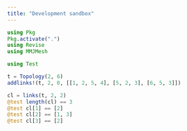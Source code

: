 ```yaml
---
title: "Development sandbox"
---
```


```julia
using Pkg
Pkg.activate(".")
using Revise
using MMJMesh
```


```julia
using Test

t = Topology(2, 6)
addlinks!(t, 2, 0, [[1, 2, 5, 4], [5, 2, 3], [6, 5, 3]])

cl = links(t, 2, 2)
@test length(cl) == 3
@test cl[1] == [2]
@test cl[2] == [1, 3]
@test cl[3] == [2]
```
